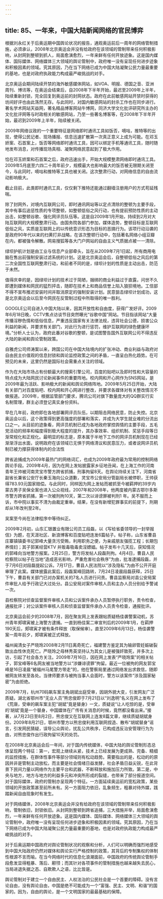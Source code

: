 ```yaml
---
---
---
```

title: 85、一年来，中国大陆新闻网络的官民博弈
---




根据刘永红关于后奥运期中国舆论状况的报告，通观奥运前后一周年的网络管制措施，必须承认，2008年北京奥运会并没有给政府在该领域的管制带来任何积极影响，从封网到整顿到抓人，局面愈演愈烈，一年来鲜有任何开放迹象。这是国内媒体、国际媒体、网络媒体三大领域的舆论管制中，政府唯一没有呈现任何进步迹象和积极因素的领域。究其原因，乃在当下网络已成为中国大陆凝聚公民力量最重要的基地，也是对政府执政能力构成最严峻挑战的对手。

北京奥运会期间陆续开禁的海外敏感媒体网站，如VOA、明报、德国之音、亚洲周刊、博讯等，在奥运会结束后，自2008年下半年开始，最迟至2009年上半年，陆续重新封锁，完全回复到奥运前的封网状态。政府在此前敏感网站开禁时获得的坊间好评也由此荡然无存。与此同时，对国内敏感网站的封杀工作也在同步进行。著名学术网站天益网，著名精品博客网站牛博网，同济大学文化批评研究所主办的文化批评网等与时政相关的敏感网站，乃至一些著名博客等，在2008年下半年开始，最迟到2009年上半年，陆续被关闭。

2009年网络议政的一个重要特征是网络即时通讯工具如饭否，嘀咕，推特等的出现，使得公民记者、现场播报、信息迅速扩散第一次真正意义上成为可能。在邓玉娇案、石首案上，饭否等网络即时通讯工具，因可以绑定手机等通讯工具，随时随地发布消息，对传播现场真相、凝聚网络民意起到了极大作用。

恰在邓玉娇案和石首案之后，政府迅速出手，开始大规模整肃网络即时通讯工具。2009年5月底至六四二十周年前夕，规模最大也影响最大的饭否被无限期关闭至今，与此同时，嘀咕和推特等工具也被关闭。这次整肃行动，对网络信息的自由流动影响极大。

截止目前，此类即时通讯工具，仅仅剩下推特还能通过翻墙注册用户的方式苟延残喘。

除了封网外，对境内互联网公司，即时通讯网站等以定点清除的整顿为主要手段，其中有事后追惩性质的专项整顿，如整顿低俗之风行动，也有提前预防性质的主动出击，如整顿谷歌、强化网评员队伍等。这是自2009年1月开始，持续到2月对大陆互联网的大规模整肃行动。由国务院各部门参加，媒体造势，整顿目标是互联网低俗之风，实质是互联网上的以传统意识形态为目标的恶搞行为。该项行动沿袭的是政府90年代以来的扫黄打非战略，在该次整顿行动中，包括著名网络小组豆瓣在内，都被强令解散。网易搜狐等各大门户网站的自由主义气质据点被一一清除。

绿坝护航计划是由工业与信息产业部牵头，旨在从2009年7月1日起，所有商用电脑在售出前强制安装过滤系统的计划。这是北京奥运会后，自整顿低俗之风后的第二次全国性互联网整肃行动，和前者不同的是，绿坝计划的性质是主动出击，防范于未然。

值得庆幸的是，因绿坝计划的技术过于简陋，捆绑的商业利益过于直露，问世不久即遭到媒体和网民的猛烈抨击，随即在技术上和商品信誉上陷入狼狈境地。工信部不得不宣布推迟安装时间并取消原定的强制安装计划。民意狙击绿坝计划成功，这是北京奥运会以后至今网民在反管制过程中所取得的唯一胜利。

GOOGLE公司自进入中国大陆以来，因其开放性和自由度，获得广发好评。2009年6月18日晚，CCTV焦点访谈节目突然曝光“谷歌中国”网站。节目指该网站“大量传播淫秽色情和低俗信息，严重违反国家有关法律法规，违背社会公德，损害公众利益的新闻，并要求有关部门，对此行为进行惩罚，维护互联网的绿色健康环境。”分析人士认为，政府此番对谷歌的整顿，是试图警告国外互联网公司不得违反大陆的新闻和舆论管制政策。

自雅虎公司师涛案以来，跨国公司在中国大陆境内的扩张冲动、商业利益与政府对自由民主价值观的信息封锁和舆论监控政策之间的矛盾，一直呈白热化趋势。在可预见的未来，这里仍然是国际社会需重点关注的领域。

作为在大陆市场占有份额最大的搜索引擎公司，百度的贴吧以及即时性和大容量的特点成为大陆网民讨论新闻事件的重要阵地。校内网和开心网作为SNS网站，是2009年最为活跃、影响极大的新闻和舆论网络阵地。2009年5月25日开始，大陆有关部门对百度贴吧、校内网和开心网进行整改，并要求各媒体对有关整改情况不做报道。2009年，根据监管部门要求，腾讯公司对旗下数量庞大的QQ群实行实名制管理，群主必须登记真实身份资料。

早在几年前，政府即在各地部署网评员队伍，以期阻击网络民意，防止失控。北京奥运会以后，这个政策得到更高强度的部署和落实，并成为大学生就业难的分流出口之一。从目前的迹象看，网评员机制已成为各地政府掌控舆情的主要手段，五毛党活动的频率和幅度得到极大程度的提升，其办事效率、组织机制、奖惩手段等日渐常规化和正规化。最明显的标志是，原本属于半地下工作的网评员机制现在已经渐渐浮出水面，说明政府在该领域已无惧于网络清议和民意压力，或者说网评员机制已被力撑获得体制内的合法性

跨省追捕成为2009年最热门的网络词汇，也成为2009年政府最为常用的控制网络舆论手段。2009年4月，因为在网上发帖披露家乡征地丑闻，在上海工作的河南青年王帅被河南灵宝市警方跨省抓捕，刑事拘留8天。在舆论持续关注下，河南省副省长兼省公安厅长秦玉海向公众道歉，灵宝市公安局分管副局长被停职，王帅获得783.93元国家赔偿。与此同时，同样因为网上发帖而被抓至今被羁押的39岁内蒙古男子吴保全案也进入公众视线，2007年和2008年，他两度被内蒙古鄂尔多斯市警方跨省抓捕，第一次被刑拘10天，第二次以诽谤罪被判刑1 年。吴不服而上诉，市中院以事实不清为由裁定重审。结果，在没有新增犯罪事实的前提下，刑期却从1年改判至2年。

吴案至今尚在法律程序中等待纠正。

2009年2月初，山东汇银置业有限公司员工段磊，以《写给省委领导的一封举报信》为题，在天涯社区、新浪博客和百度贴吧连发6篇帖子。帖子称，山东省曹县庄寨镇镇委书记郭峰大量贪污受贿，利用职务之便，为亲戚朋友强揽工程；长期包养情妇；其子郭某经营KTV 并贩毒吸毒卖淫嫖娼。帖子发布十几天后，获知情况的郭峰向当地警方报案。2月25日，警方将发帖人段磊刑拘。4月4日，曹县人民检察院以帖子在当地“造成恶劣影响，严重危害社会秩序”为由，批准逮捕段磊，并于7月6日对段磊提起公诉。7月17日，曹县人民法院以“涉及隐私”为由不公开开庭审理了此案。媒体披露此案后，段磊案峰回路转，7月24日凌晨段磊获释，25日下午，曹县有关部门已对办案机关的7名人员进行问责。曹县监察局对县公安局案件审批人给予行政记大过处分。县公安局对案件审核人员和主办人员分别给予警诫一次。

县检察院对侦查监督案件审核人员和公诉案件承办人员暂停执行职务，责令检查，通报批评；对公诉案件审核人员和侦查监督案件承办人员责令检查，通报批评。

北京奥运会前夕的2008年7月，因在聚友网上发表跟帖质疑杨佳袭警案动机，苏州青年郏啸寅被上海警方逮捕。一直到杨佳案二审宣判后的2009年1月，在羁押190天后，郏啸寅才被有条件释放（取保候审）。直至2009年6月13日，杨佳袭警案一周年前夕，郏啸寅被正式释放。

福州闽清女子严晓玲2008年2月11日离奇死亡，福建警方鉴定其为输卵管妊娠破裂致出血性休克死亡。严晓玲之母林秀英坚持认为其女儿是被强奸致死，并多次上访，引起了社会各方关注。2009年7月16日，因在网上发表“严晓玲案”的相关帖子，郭宝峰等6名网友被当地警方以“涉嫌诽谤罪”拘留。最近一位被拘的网友郭宝峰是16日凌晨“被福州马尾警方带走”的，他在警察局里通过网络发出求救信，随即被网友转发至各处。当律师要求与被拘当事人会面时，警方以该案件“涉及国家秘密”为由拒绝。

2009年7月，杭州70码飙车案主角胡斌出庭受审，因胡外貌大变，引发网友广泛质疑。湖北省鄂州市“无业人员”熊忠俊即于7月21日以“刘逸明”名义在网上发布了《荒唐，受审的飙车案主犯“胡斌”竟是替身》一文，质疑说“让人吃惊的是，受审的‘胡斌’竟是一个替身，中国媒体在广传有关消息的时候，竟然都没看出来。”接著，从7月23日至8月2日，熊忠俊又在互联网上连发8篇文章，继续质疑胡斌身份。2009年8月21日，鄂州市警方以熊忠俊利用互联网捏造、散布“胡斌替身”谣言，引发网民猜疑，误导公众舆论，扰乱公共秩序，已构成违反治安管理行为为由，对熊忠俊作出行政拘留10天的处罚。

在2008年北京奥运会后一年间，对于国内传统媒体，中国大陆的舆论管制形态总体呈现两个特征：第一，宏观上继续从紧，技术上已经发展为更成熟、完备、精细的监控措施，在群体性事件等部分领域则有松动趋势。需要指出的是，松动的的原因并非是管制主动放松，而主要是社会情绪日益发酵，社会矛盾日益尖锐，在此背景下民间力量以网络作为主要平台和武器，不断释放和施加压力所致。第二是，中央与地方，地方与地方的利益多元和冲突所形成的裂缝，也带来了部分报道空间。对于国际媒体，政府的管制亦呈现两个特征。一方面延续奥运前的宽松政策，某些领域的开放政策甚至前所未有。另一方面阻力依旧，乱象频生，粗暴对待外媒，践踏新闻自由现象时有发生。

对于网络媒体，2008年北京奥运会并没有给政府在该领域的管制带来任何积极影响，管制依旧，封锁依旧。从封网到整顿到跨省追捕，三大措施并举，局面愈演愈烈，一年来鲜有任何开放迹象。这是国内媒体、国际媒体、网络媒体三大领域的舆论管制中，政府唯一没有呈现任何进步迹象和积极因素的领域。究其原因，乃在当下网络已成为中国大陆凝聚公民力量最重要的基地，也是对政府执政能力构成最严峻挑战的对手。

对于后奥运期中国政府对舆论管制状况的观察和分析，人们可以明确而强烈地感受到中国大陆政府仍然对媒体和舆论实行严格控制的政策，其背后的专制集权的体制性根源不言而喻。在当今网络时代的信息化浪潮面前，中国政府的传统舆论管制手段愈发显得粗暴、落后、颟顸；而其针对各项事件的管制措施也越来越失去民心，当局进退失据之态、自欺欺人之语，比比皆是。

舆论管制对于建立一个自由民主、人权法治的公民社会是一个首要的障碍。没有言论自由，没有舆论自由，中国是绝不可能成为一个“富强、民主、文明、和谐”的国家的。因为，自由的舆论，是一个文明国家的最最基础的保障。